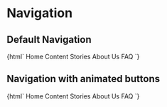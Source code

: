 
<Meta title="Molecules/Navigation" />

# Navigation

## Default Navigation

<Canvas>
  <Story name="Default">
    {html`<pixel-navigation>
      <pixel-button>Home</pixel-button>
      <pixel-button>Content</pixel-button>
      <pixel-button>Stories</pixel-button>
      <pixel-button>About Us</pixel-button>
      <pixel-button>FAQ</pixel-button>
    </pixel-navigation>`}
  </Story>
</Canvas>

## Navigation with animated buttons

<Canvas>
  <Story name="With Animated Buttons">
    {html`
      <pixel-navigation>
        <pixel-button animationType="slide-in">Home</pixel-button>
        <pixel-button animationType="slide-in" animationDelay="1">Content</pixel-button>
        <pixel-button animationType="slide-in" animationDelay="2">Stories</pixel-button>
        <pixel-button animationType="slide-in" animationDelay="3">About Us</pixel-button>
        <pixel-button animationType="slide-in" animationDelay="4">FAQ</pixel-button>
      </pixel-navigation>
    `}
  </Story>
</Canvas>
